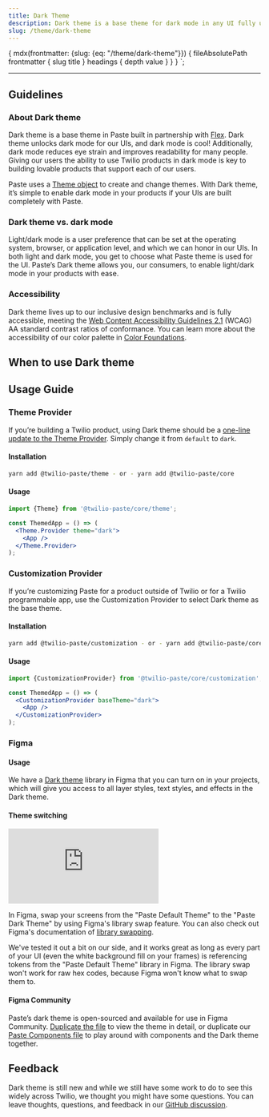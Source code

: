 ```yaml
---
title: Dark Theme
description: Dark theme is a base theme for dark mode in any UI fully using Paste.
slug: /theme/dark-theme
---
```



  {
    mdx(frontmatter: {slug: {eq: "/theme/dark-theme"}}) {
      fileAbsolutePath
      frontmatter {
        slug
        title
      }
      headings {
        depth
        value
      }
    }
  }
`;

<GenericHeader
  name={props.pageContext.frontmatter.title}
  description={props.pageContext.frontmatter.description}
  categoryRoute={SidebarCategoryRoutes.THEME}
/>

---

<contentwrapper>

<PageAside data={props.data.mdx} />

<content>

## Guidelines

### About Dark theme

Dark theme is a base theme in Paste built in partnership with [Flex](https://www.twilio.com/flex). Dark theme unlocks dark mode for our UIs, and dark mode is cool! Additionally, dark mode reduces eye strain and improves readability for many people. Giving our users the ability to use Twilio products in dark mode is key to building lovable products that support each of our users.

Paste uses a [Theme object](/theme) to create and change themes. With Dark theme, it’s simple to enable dark mode in your products if your UIs are built completely with Paste.

### Dark theme vs. dark mode

Light/dark mode is a user preference that can be set at the operating system, browser, or application level, and which we can honor in our UIs. In both light and dark mode, you get to choose what Paste theme is used for the UI. Paste’s Dark theme allows you, our consumers, to enable light/dark mode in your products with ease.

### Accessibility

Dark theme lives up to our inclusive design benchmarks and is fully accessible, meeting the [Web Content Accessibility Guidelines 2.1](https://www.w3.org/TR/WCAG21/) (WCAG) AA standard contrast ratios of conformance. You can learn more about the accessibility of our color palette in [Color Foundations](/foundations/colors/#accessibility).

## When to use Dark theme

<DoDont>
  <Do title="Do" body="Use Dark theme if your UI is built fully with Paste." />
  <Dont
    title="Don't"
    body="Don’t use Dark theme if there are any surface areas within your product that aren’t using Paste."
  />
</DoDont>
<DoDont>
  <Do title="Do" body="Use Dark theme as an option alongside Default theme." />
  <Dont title="Don't" body="Don’t use Dark theme as the only theme within your product." />
</DoDont>

## Usage Guide

### Theme Provider

If you’re building a Twilio product, using Dark theme should be a [one-line update to the Theme Provider](/theme/changing-theme). Simply change it from `default` to `dark`.

#### Installation

```bash
yarn add @twilio-paste/theme - or - yarn add @twilio-paste/core
```

#### Usage

```jsx
import {Theme} from '@twilio-paste/core/theme';

const ThemedApp = () => (
  <Theme.Provider theme="dark">
    <App />
  </Theme.Provider>
);
```

### Customization Provider

If you’re customizing Paste for a product outside of Twilio or for a Twilio programmable app, use the Customization Provider to select Dark theme as the base theme.

#### Installation

```bash
yarn add @twilio-paste/customization - or - yarn add @twilio-paste/core
```

#### Usage

```jsx
import {CustomizationProvider} from '@twilio-paste/core/customization';

const ThemedApp = () => (
  <CustomizationProvider baseTheme="dark">
    <App />
  </CustomizationProvider>
);
```

### Figma

#### Usage

We have a [Dark theme](https://www.figma.com/file/TZMBaCxXkX8u5aVRVYboid/Paste-Dark-Theme) library in Figma that you can turn on in your projects, which will give you access to all layer styles, text styles, and effects in the Dark theme.

#### Theme switching

<Box marginBottom="space70">
  <AspectRatio ratio="16:9">
    <iframe
      src="https://www.loom.com/embed/010ce7d1aa9b45c3bb3629aa5ce6a961"
      frameborder="0"
      webkitallowfullscreen
      mozallowfullscreen
      allowfullscreen
      title="Demo on swapping libraries in Figma"
    ></iframe>
  </AspectRatio>
</Box>

In Figma, swap your screens from the "Paste Default Theme" to the "Paste Dark Theme" by using Figma's library swap feature. You can also check out Figma's documentation of [library swapping](https://help.figma.com/hc/en-us/articles/4404856784663-Swap-style-and-component-libraries).

We've tested it out a bit on our side, and it works great as long as every part of your UI (even the white background fill on your frames) is referencing tokens from the "Paste Default Theme" library in Figma. The library swap won't work for raw hex codes, because Figma won't know what to swap them to.

#### Figma Community

Paste’s dark theme is open-sourced and available for use in Figma Community. [Duplicate the file](https://www.figma.com/community/file/1104130438367565008) to view the theme in detail, or duplicate our [Paste Components file](https://www.figma.com/community/file/1012844215105752327) to play around with components and the Dark theme together.

## Feedback

Dark theme is still new and while we still have some work to do to see this widely across Twilio, we thought you might have some questions. You can leave thoughts, questions, and feedback in our [GitHub discussion](https://github.com/twilio-labs/paste/discussions/1527).

</content>
</contentwrapper>
